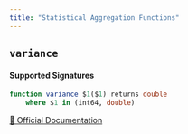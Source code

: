 ```yaml
---
title: "Statistical Aggregation Functions"
---
```


## `variance`

#### Supported Signatures
```sql
function variance $1($1) returns double
	where $1 in (int64, double)
```
[🔗 Official Documentation](https://cloud.google.com/bigquery/docs/reference/standard-sql/functions-and-operators#variance)


